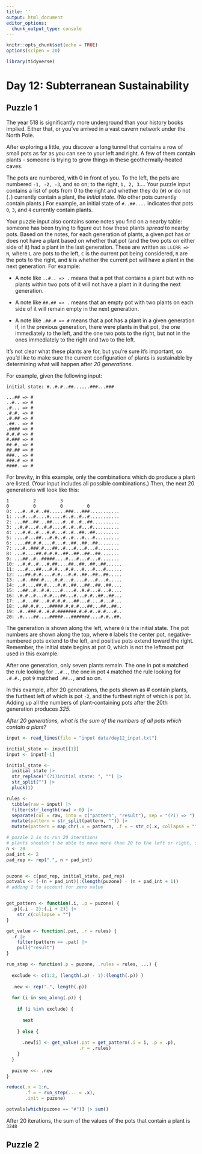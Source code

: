 ```yaml
---
title: ''
output: html_document
editor_options: 
  chunk_output_type: console
---
```


```r
knitr::opts_chunk$set(echo = TRUE)
options(scipen = 20)

library(tidyverse)
```

# Day 12: Subterranean Sustainability

## Puzzle 1

The year 518 is significantly more underground than your history books implied. Either that, or you've arrived in a vast cavern network under the North Pole.

After exploring a little, you discover a long tunnel that contains a row of small pots as far as you can see to your left and right. A few of them contain plants - someone is trying to grow things in these geothermally-heated caves.

The pots are numbered, with 0 in front of you. To the left, the pots are numbered `-1, -2, -3`, and so on; to the right, `1, 2, 3`.... Your puzzle input contains a list of pots from 0 to the right and whether they do (`#`) or do not (`.`) currently contain a plant, the *initial state*. (No other pots currently contain plants.) For example, an initial state of `#..##....` indicates that pots `0`, `3`, and `4` currently contain plants.

Your puzzle input also contains some notes you find on a nearby table: someone has been trying to figure out how these plants *spread* to nearby pots. Based on the notes, for each generation of plants, a given pot has or does not have a plant based on whether that pot (and the two pots on either side of it) had a plant in the last generation. These are written as `LLCRR => N`, where `L` are pots to the left, `C` is the current pot being considered, `R` are the pots to the right, and `N` is whether the current pot will have a plant in the next generation. For example:

- A note like `..#.. => .` means that a pot that contains a plant but with no plants within two pots of it will not have a plant in it during the next generation.

- A note like `##.## => .` means that an empty pot with two plants on each side of it will remain empty in the next generation.

- A note like `.##.# => #` means that a pot has a plant in a given generation if, in the previous generation, there were plants in that pot, the one immediately to the left, and the one two pots to the right, but not in the ones immediately to the right and two to the left.

It's not clear what these plants are for, but you're sure it's important, so you'd like to make sure the current configuration of plants is sustainable by determining what will happen after *20 generations*.

For example, given the following input:

```
initial state: #..#.#..##......###...###

...## => #
..#.. => #
.#... => #
.#.#. => #
.#.## => #
.##.. => #
.#### => #
#.#.# => #
#.### => #
##.#. => #
##.## => #
###.. => #
###.# => #
####. => #
```

For brevity, in this example, only the combinations which do produce a plant are listed. (Your input includes all possible combinations.) Then, the next 20 generations will look like this:

```
1         2         3     
0         0         0         0     
0: ...#..#.#..##......###...###...........
1: ...#...#....#.....#..#..#..#...........
2: ...##..##...##....#..#..#..##..........
3: ..#.#...#..#.#....#..#..#...#..........
4: ...#.#..#...#.#...#..#..##..##.........
5: ....#...##...#.#..#..#...#...#.........
6: ....##.#.#....#...#..##..##..##........
7: ...#..###.#...##..#...#...#...#........
8: ...#....##.#.#.#..##..##..##..##.......
9: ...##..#..#####....#...#...#...#.......
10: ..#.#..#...#.##....##..##..##..##......
11: ...#...##...#.#...#.#...#...#...#......
12: ...##.#.#....#.#...#.#..##..##..##.....
13: ..#..###.#....#.#...#....#...#...#.....
14: ..#....##.#....#.#..##...##..##..##....
15: ..##..#..#.#....#....#..#.#...#...#....
16: .#.#..#...#.#...##...#...#.#..##..##...
17: ..#...##...#.#.#.#...##...#....#...#...
18: ..##.#.#....#####.#.#.#...##...##..##..
19: .#..###.#..#.#.#######.#.#.#..#.#...#..
20: .#....##....#####...#######....#.#..##.
```

The generation is shown along the left, where `0` is the initial state. The pot numbers are shown along the top, where `0` labels the center pot, negative-numbered pots extend to the left, and positive pots extend toward the right. Remember, the initial state begins at pot 0, which is not the leftmost pot used in this example.

After one generation, only seven plants remain. The one in pot `0` matched the rule looking for `..#..`, the one in pot `4` matched the rule looking for `.#.#.`, pot `9` matched `.##..`, and so on.

In this example, after 20 generations, the pots shown as # contain plants, the furthest left of which is pot `-2`, and the furthest right of which is pot `34`. Adding up all the numbers of plant-containing pots after the 20th generation produces *325*.

*After 20 generations, what is the sum of the numbers of all pots which contain a plant?*


```r
input <- read_lines(file = "input data/day12_input.txt")

initial_state <- input[[1]]
input <- input[-1]

initial_state <- 
  initial_state |> 
  str_replace("(?i)initial state: ", "") |> 
  str_split("") |> 
  pluck(1)

rules <- 
  tibble(raw = input) |> 
  filter(str_length(raw) > 0) |> 
  separate(col = raw, into = c("pattern", "result"), sep = "(?i) => ") |> 
  mutate(pattern = str_split(pattern, "")) |> 
  mutate(pattern = map_chr(.x = pattern, .f = ~ str_c(.x, collapse = "")))

```


```r
# puzzle 1 is to run 20 iterations
# plants shouldn't be able to move more than 20 to the left or right, so padding our input accordingly 
n <- 20
pad_int <- 2
pad_rep <- rep(".", n + pad_int)


puzone <- c(pad_rep, initial_state, pad_rep)
potvals <- (-(n + pad_int)):(length(puzone) - (n + pad_int + 1)) 
# adding 1 to account for zero value


get_pattern <- function(.i, .p = puzone) {
  .p[(.i - 2):(.i + 2)] |> 
    str_c(collapse = "")
}

get_value <- function(.pat, .r = rules) {
  .r |> 
    filter(pattern == .pat) |> 
    pull("result")
}

run_step <- function(.p = puzone, .rules = rules, ...) {
  
  exclude <- c(1:2, (length(.p) - 1):(length(.p)) )
  
  .new <- rep(".", length(.p))
  
  for (i in seq_along(.p)) {
    
    if (i %in% exclude) {
      
      next
      
    } else {
      
      .new[i] <- get_value(.pat = get_pattern(.i = i, .p = .p), 
                           .r = .rules)
    }
  }
  
  puzone <<- .new
}

reduce(.x = 1:n, 
       .f = ~ run_step(... = .x), 
       .init = puzone)

potvals[which(puzone == "#")] |> sum()

```

After 20 iterations, the sum of the values of the pots that contain a plant is `3248`




## Puzzle 2


```r
```